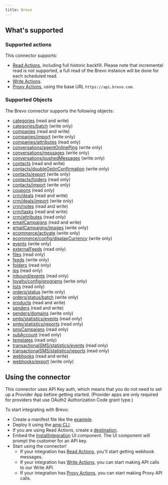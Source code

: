 ```yaml
---
title: Brevo
---
```

## What's supported

### Supported actions

This connector supports:
- [Read Actions](/define-integrations/read-actions), including full historic backfill. Please note that incremental read is not supported, a full read of the Brevo instance will be done for each scheduled read.
- [Write Actions](/define-integrations/write-actions).
- [Proxy Actions](/define-integrations/proxy-actions), using the base URL `https://api.brevo.com`.


### Supported Objects
The Brevo connector supports the following objects:
- [categories](https://developers.brevo.com/reference/getcategories) (read and write)
- [categories/batch](https://developers.brevo.com/reference/categoriesbatchpost) (write only)
- [companies](https://developers.brevo.com/reference/get_companies) (read and write)
- [companies/import](https://developers.brevo.com/reference/post_companies-import) (write only)
- [companies/attributes](https://developers.brevo.com/reference/get_crm-attributes-companies) (read only)
- [conversations/agentOnlinePing](https://developers.brevo.com/reference/post_conversations-agentonlineping) (write only)
- [conversations/messages](https://developers.brevo.com/reference/post_conversations-messages) (write only)
- [conversations/pushedMessages](https://developers.brevo.com/reference/post_conversations-pushedmessages) (write only)
- [contacts](https://developers.brevo.com/reference/getcontacts-1) (read and write)
- [contacts/doubleOptinConfirmation](https://developers.brevo.com/reference/createdoicontact) (write only)
- [contacts/export](https://developers.brevo.com/reference/requestcontactexport-1) (write only)
- [contacts/folders](https://developers.brevo.com/reference/getfolders-1) (read only)
- [contacts/import](https://developers.brevo.com/reference/importcontacts-1) (write only)
- [coupons](https://developers.brevo.com/reference/getcouponcollections) (read only)
- [crm/deals](https://developers.brevo.com/reference/get_crm-deals) (read and write)
- [crm/deals/import](https://developers.brevo.com/reference/post_crm-deals-import) (write only)
- [crm/notes](https://developers.brevo.com/reference/get_crm-notes) (read and write)
- [crm/tasks](https://developers.brevo.com/reference/get_crm-tasks) (read and write)
- [crm/attributes](https://developers.brevo.com/reference/get_crm-attributes-companies) (read only)
- [emailCampaigns](https://developers.brevo.com/reference/getemailcampaigns-1) (read and write)
- [emailCampaigns/images](https://developers.brevo.com/reference/uploadimagetogallery) (write only)
- [ecommerce/activate](https://developers.brevo.com/reference/post_ecommerce-activate) (write only)
- [ecommerce/config/displayCurrency](https://developers.brevo.com/reference/setconfigdisplaycurrency) (write only)
- [events](https://developers.brevo.com/reference/createevent) (write only)
- [externalFeeds](https://developers.brevo.com/reference/getallexternalfeeds) (read only)
- [files](https://developers.brevo.com/reference/get_crm-files) (read only)
- [feeds](https://developers.brevo.com/reference/createexternalfeed) (write only)
- [folders](https://developers.brevo.com/reference/getfolders-1) (read only)
- [ips](https://developers.brevo.com/reference/getips) (read only)
- [inbound/events](https://developers.brevo.com/reference/getinboundemailevents) (read only)
- [loyalty/config/programs](https://developers.brevo.com/reference/createnewlp) (write only)
- [lists](https://developers.brevo.com/reference/getlists-1) (read only)
- [orders/status](https://developers.brevo.com/reference/createorder) (write only)
- [orders/status/batch](https://developers.brevo.com/reference/createbatchorder) (write only)
- [products](https://developers.brevo.com/reference/getproducts) (read and write)
- [senders](https://developers.brevo.com/reference/getsenders-1) (read and write)
- [senders/domains](https://developers.brevo.com/reference/createdomain) (write only)
- [smtp/statistics/events](https://developers.brevo.com/reference/getemaileventreport-1) (read only)
- [smtp/statistics/reports](https://developers.brevo.com/reference/getsmtpreport-1) (read only)
- [smsCampaigns](https://developers.brevo.com/reference/getsmscampaigns-1) (read only)
- [subAccount](https://developers.brevo.com/reference/get_corporate-subaccount) (read only)
- [templates](https://developers.brevo.com/reference/getsmtptemplates) (read only)
- [transactionalSMS/statistics/events](https://developers.brevo.com/reference/getsmsevents-1) (read only)
- [transactionalSMS/statistics/reports](https://developers.brevo.com/reference/gettransacsmsreport-1) (read only)
- [webhooks](https://developers.brevo.com/reference/getwebhooks) (read and write)
- [webhooks/export](https://developers.brevo.com/reference/exportwebhookshistory) (write only)


## Using the connector

This connector uses API Key auth, which means that you do not need to set up a Provider App before getting started. (Provider apps are only required for providers that use OAuth2 Authorization Code grant type.)

To start integrating with Brevo:
- Create a manifest file like the [example](https://github.com/amp-labs/samples/blob/main/brevo/amp.yaml).
- Deploy it using the [amp CLI](/cli/overview).
- If you are using Read Actions, create a [destination](/destinations).
- Embed the [InstallIntegration](/embeddable-ui-components#install-integration) UI component. The UI component will prompt the customer for an API key.
- Start using the connector!
  - If your integration has [Read Actions](/read-actions), you'll start getting webhook messages.
  - If your integration has [Write Actions](/write-actions), you can start making API calls to our Write API.
  - If your integration has [Proxy Actions](/proxy-actions), you can start making Proxy API calls.
